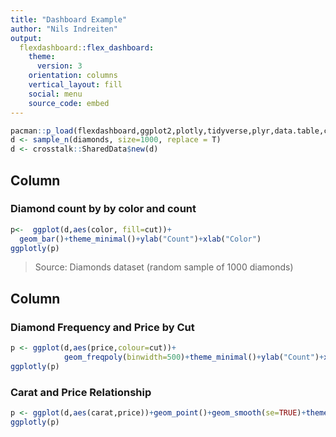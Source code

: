 ```yaml
---
title: "Dashboard Example"
author: "Nils Indreiten"
output: 
  flexdashboard::flex_dashboard:
    theme:
      version: 3
    orientation: columns
    vertical_layout: fill
    social: menu
    source_code: embed
---
```


```r
pacman::p_load(flexdashboard,ggplot2,plotly,tidyverse,plyr,data.table,crosstalk)
d <- sample_n(diamonds, size=1000, replace = T)
d <- crosstalk::SharedData$new(d)
```

Column {data-width=650}
-----------------------------------------------------------------------

### Diamond count by by color and count

```r
p<-  ggplot(d,aes(color, fill=cut))+
  geom_bar()+theme_minimal()+ylab("Count")+xlab("Color")
ggplotly(p)
```

> Source: Diamonds dataset (random sample of 1000 diamonds)

Column {data-width=350}
-----------------------------------------------------------------------

### Diamond Frequency and Price by Cut

```r
p <- ggplot(d,aes(price,colour=cut))+
            geom_freqpoly(binwidth=500)+theme_minimal()+ylab("Count")+xlab("Price")
ggplotly(p)
```



### Carat and Price Relationship

```r
p <- ggplot(d,aes(carat,price))+geom_point()+geom_smooth(se=TRUE)+theme_minimal()+ylab("Price")+xlab("Carat")
ggplotly(p)
```


